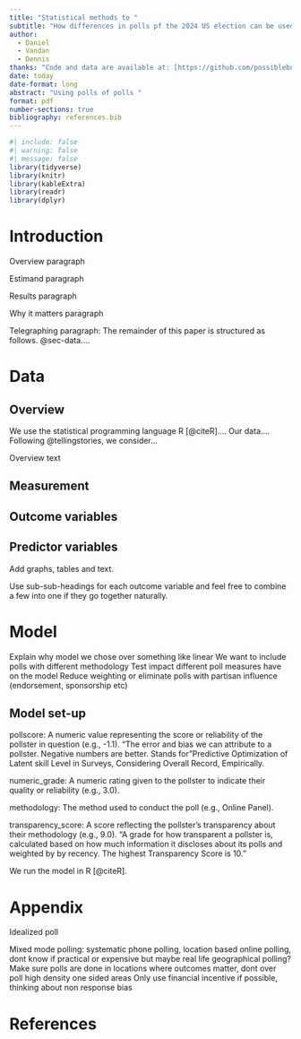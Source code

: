 ```yaml
---
title: "Statistical methods to "
subtitle: "How differences in polls pf the 2024 US election can be used make predictions"
author: 
  - Daniel 
  - Vandan
  - Dennis
thanks: "Code and data are available at: [https://github.com/possibleburger2/](https://github.com/possibleburger2/temporary)."
date: today
date-format: long
abstract: "Using polls of polls "
format: pdf
number-sections: true
bibliography: references.bib
---
```


```r
#| include: false
#| warning: false
#| message: false
library(tidyverse)
library(knitr)
library(kableExtra)
library(readr)
library(dplyr)
```


# Introduction

Overview paragraph

Estimand paragraph

Results paragraph

Why it matters paragraph

Telegraphing paragraph: The remainder of this paper is structured as follows. @sec-data....






# Data {#sec-data}

## Overview

We use the statistical programming language R [@citeR].... Our data.... Following @tellingstories, we consider...

Overview text

## Measurement
	


## Outcome variables



## Predictor variables

Add graphs, tables and text.

Use sub-sub-headings for each outcome variable and feel free to combine a few into one if they go together naturally.



# Model {#set-model}
Explain why model we chose over something like linear
We want to include polls with different methodology 
Test impact different poll measures have on the model
Reduce weighting or eliminate polls with partisan influence (endorsement, sponsorship etc)



## Model set-up


pollscore: A numeric value representing the score or reliability of the pollster in question (e.g., -1.1). "The error and bias we can attribute to a pollster. Negative numbers are better. Stands for "Predictive Optimization of Latent skill Level in Surveys, Considering Overall Record, Empirically.

numeric_grade: A numeric rating given to the pollster to indicate their quality or reliability (e.g., 3.0).

methodology: The method used to conduct the poll (e.g., Online Panel).

transparency_score: A score reflecting the pollster’s transparency about their methodology (e.g., 9.0). "A grade for how transparent a pollster is, calculated based on how much information it discloses about its polls and weighted by 
by recency. The highest Transparency Score is 10."

We run the model in R [@citeR].



\newpage

\appendix

# Appendix {-}

Idealized poll

Mixed mode polling: systematic phone polling, location based online polling, dont know if practical or expensive but maybe real life geographical polling?
Make sure polls are done in locations where outcomes matter, dont over poll high density one sided areas
Only use financial incentive if possible, thinking about non response bias



\newpage


# References

